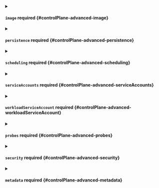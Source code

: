 

<PartialDefaultimageregistry />



<details className="config-field" data-expandable="true">
<summary>

#### `image` <span className="config-field-required" data-required="false">required</span> <span className="config-field-type"></span> <span className="config-field-default"></span> <span className="config-field-enum"></span> {#controlPlane-advanced-image}



</summary>

<PartialImagereference />


</details>


<PartialHeadless />



<details className="config-field" data-expandable="true">
<summary>

#### `persistence` <span className="config-field-required" data-required="false">required</span> <span className="config-field-type"></span> <span className="config-field-default"></span> <span className="config-field-enum"></span> {#controlPlane-advanced-persistence}



</summary>

<PartialPersistencereference />


</details>



<details className="config-field" data-expandable="true">
<summary>

#### `scheduling` <span className="config-field-required" data-required="false">required</span> <span className="config-field-type"></span> <span className="config-field-default"></span> <span className="config-field-enum"></span> {#controlPlane-advanced-scheduling}



</summary>

<PartialSchedulingreference />


</details>



<details className="config-field" data-expandable="true">
<summary>

#### `serviceAccounts` <span className="config-field-required" data-required="false">required</span> <span className="config-field-type"></span> <span className="config-field-default"></span> <span className="config-field-enum"></span> {#controlPlane-advanced-serviceAccounts}



</summary>

<PartialServiceaccountsreference />


</details>



<details className="config-field" data-expandable="true">
<summary>

#### `workloadServiceAccount` <span className="config-field-required" data-required="false">required</span> <span className="config-field-type"></span> <span className="config-field-default"></span> <span className="config-field-enum"></span> {#controlPlane-advanced-workloadServiceAccount}



</summary>

<PartialWorkloadserviceaccountreference />


</details>



<details className="config-field" data-expandable="true">
<summary>

#### `probes` <span className="config-field-required" data-required="false">required</span> <span className="config-field-type"></span> <span className="config-field-default"></span> <span className="config-field-enum"></span> {#controlPlane-advanced-probes}



</summary>

<PartialProbesreference />


</details>



<details className="config-field" data-expandable="true">
<summary>

#### `security` <span className="config-field-required" data-required="false">required</span> <span className="config-field-type"></span> <span className="config-field-default"></span> <span className="config-field-enum"></span> {#controlPlane-advanced-security}



</summary>

<PartialSecurityreference />


</details>



<details className="config-field" data-expandable="true">
<summary>

#### `metadata` <span className="config-field-required" data-required="false">required</span> <span className="config-field-type"></span> <span className="config-field-default"></span> <span className="config-field-enum"></span> {#controlPlane-advanced-metadata}



</summary>

<PartialMetadatareference />


</details>
